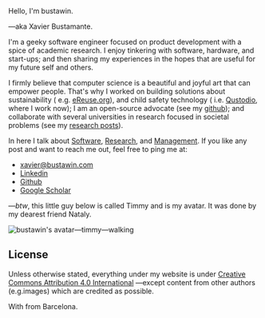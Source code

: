 <div>
  <div className="lead">Hello, I'm bustawin.</div>
  <p>—aka Xavier Bustamante.</p>
</div>

I'm a geeky software engineer focused on product development with
a spice of academic research. I enjoy tinkering with software, hardware, and start-ups;
and then sharing my experiences in the hopes that are useful for my future self and others.

I firmly believe that computer science is a beautiful and joyful art that can empower people.
That's
why I worked on building solutions about sustainability (
e.g. [eReuse.org](https://www.ereuse.org)), and child safety technology (
i.e. [Qustodio](https://www.qustodio.com), where I work now);
I am an open-source advocate (see my [github](https://github.com/bustawin/)); and collaborate with
several universities
in research focused in societal problems (see my [research posts](/research)).

In here I talk about [Software](/software), [Research](/research), and [Management](/manage).
If you like any post and want to reach me out, feel free to ping me at:

<ul className="list-unstyled">
  <li>
    <Icon name="envelope" className="me-2" />
    <a href="mailto:xavier@bustawin.com">xavier@bustawin.com</a>
  </li>
  <li>
    <Icon name="linkedin" className="me-2" />
    <a href="http://linkedin.com/in/bustawin/">Linkedin</a>
  </li>
  <li>
    <Icon name="github" className="me-2" />
    <a href="https://github.com/bustawin/">Github</a>
  </li>
  <li>
    <Icon name="bank2" className="me-2" />
    <a href="https://scholar.google.com/citations?user=WwvhOx4AAAAJ">Google Scholar</a>
  </li>
</ul>

—*btw*, this little guy below is called Timmy and is my avatar. It was done by my
dearest friend Nataly.

![bustawin's avatar—timmy—walking](_about/timmy-walk.gif "bustawin's avatar")

## License

Unless otherwise stated, everything under my website is
under [Creative Commons Attribution 4.0 International](https://creativecommons.org/licenses/by/4.0/)
—except content from other authors (e.g.images) which are credited as possible.

With <Icon name="heart"/> from Barcelona.
